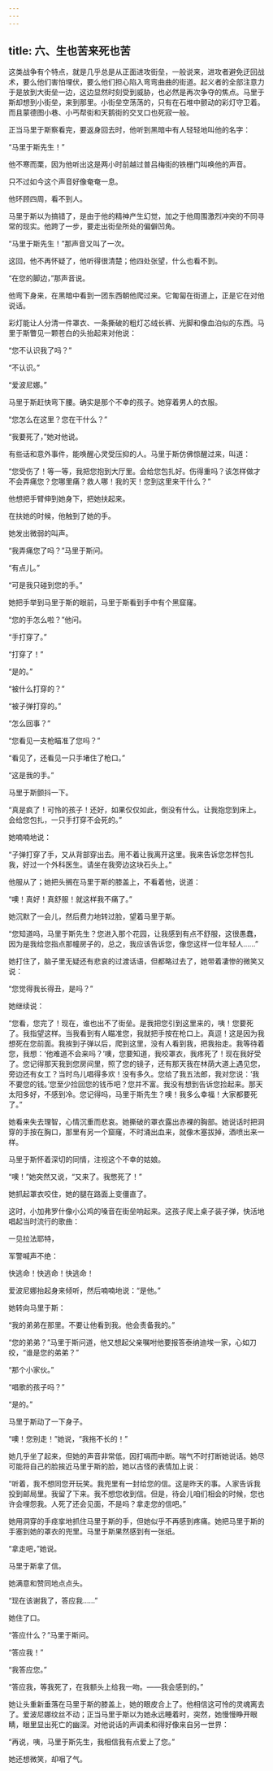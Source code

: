 ```yaml
---
---
---
```

title: 六、生也苦来死也苦
---




这类战争有个特点，就是几乎总是从正面进攻街垒，一般说来，进攻者避免迂回战术，要么他们害怕埋伏，要么他们担心陷入弯弯曲曲的街道。起义者的全部注意力于是放到大街垒一边，这边显然时刻受到威胁，也必然是再次争夺的焦点。马里于斯却想到小街垒，来到那里。小街垒空荡荡的，只有在石堆中颤动的彩灯守卫着。而且蒙德图小巷、小丐帮街和天鹅街的交叉口也死寂一般。

正当马里于斯察看完，要返身回去时，他听到黑暗中有人轻轻地叫他的名字：

“马里于斯先生！”

他不寒而栗，因为他听出这是两小时前越过普吕梅街的铁栅门叫唤他的声音。

只不过如今这个声音好像奄奄一息。

他环顾四周，看不到人。

马里于斯以为搞错了，是由于他的精神产生幻觉，加之于他周围激烈冲突的不同寻常的现实。他跨了一步，要走出街垒所处的偏僻凹角。

“马里于斯先生！”那声音又叫了一次。

这回，他不再怀疑了，他听得很清楚；他四处张望，什么也看不到。

“在您的脚边，”那声音说。

他弯下身来，在黑暗中看到一团东西朝他爬过来。它匍匐在街道上，正是它在对他说话。

彩灯能让人分清一件罩衣、一条撕破的粗灯芯绒长裤、光脚和像血泊似的东西。马里于斯瞥见一颗苍白的头抬起来对他说：

“您不认识我了吗？”

“不认识。”

“爱波尼娜。”

马里于斯赶快弯下腰。确实是那个不幸的孩子。她穿着男人的衣服。

“您怎么在这里？您在干什么？”

“我要死了，”她对他说。

有些话和意外事件，能唤醒心灵受压抑的人。马里于斯仿佛惊醒过来，叫道：

“您受伤了！等一等，我把您抱到大厅里。会给您包扎好。伤得重吗？该怎样做才不会弄痛您？您哪里痛？救人哪！我的天！您到这里来干什么？”

他想把手臂伸到她身下，把她扶起来。

在扶她的时候，他触到了她的手。

她发出微弱的叫声。

“我弄痛您了吗？”马里于斯问。

“有点儿。”

“可是我只碰到您的手。”

她把手举到马里于斯的眼前，马里于斯看到手中有个黑窟窿。

“您的手怎么啦？”他问。

“手打穿了。”

“打穿了！”

“是的。”

“被什么打穿的？”

“被子弹打穿的。”

“怎么回事？”

“您看见一支枪瞄准了您吗？”

“看见了，还看见一只手堵住了枪口。”

“这是我的手。”

马里于斯颤抖一下。

“真是疯了！可怜的孩子！还好，如果仅仅如此，倒没有什么。让我抱您到床上。会给您包扎，一只手打穿不会死的。”

她喃喃地说：

“子弹打穿了手，又从背部穿出去。用不着让我离开这里。我来告诉您怎样包扎我，好过一个外科医生。请坐在我旁边这块石头上。”

他服从了；她把头搁在马里于斯的膝盖上，不看着他，说道：

“噢！真好！真舒服！就这样我不痛了。”

她沉默了一会儿，然后费力地转过脸，望着马里于斯。

“您知道吗，马里于斯先生？您进入那个花园，让我感到有点不舒服，这很愚蠢，因为是我给您指点那幢房子的，总之，我应该告诉您，像您这样一位年轻人……”

她打住了，脑子里无疑还有悲哀的过渡话语，但都略过去了，她带着凄惨的微笑又说：

“您觉得我长得丑，是吗？”

她继续说：

“您看，您完了！现在，谁也出不了街垒。是我把您引到这里来的，咦！您要死了。我指望这样。当我看到有人瞄准您，我就把手按在枪口上。真逗！这是因为我想死在您前面。我挨到子弹以后，爬到这里，没有人看到我，把我抬走。我等待着您，我想：‘他难道不会来吗？’噢，您要知道，我咬罩衣，我疼死了！现在我好受了。您记得那天我到您房间里，照了您的镜子，还有那天我在林荫大道上遇见您，旁边还有女工？当时鸟儿唱得多欢！没有多久。您给了我五法郎，我对您说：‘我不要您的钱。’您至少捡回您的钱币吧？您并不富。我没有想到告诉您捡起来。那天太阳多好，不感到冷。您记得吗，马里于斯先生？噢！我多么幸福！大家都要死了。”

她看来失去理智，心情沉重而悲哀。她撕破的罩衣露出赤裸的胸部。她说话时把洞穿的手按在胸口，那里有另一个窟窿，不时涌出血来，就像木塞拔掉，酒喷出来一样。

马里于斯怀着深切的同情，注视这个不幸的姑娘。

“噢！”她突然又说，“又来了。我憋死了！”

她抓起罩衣咬住，她的腿在路面上变僵直了。

这时，小加弗罗什像小公鸡的嗓音在街垒响起来。这孩子爬上桌子装子弹，快活地唱起当时流行的歌曲：


一见拉法耶特，

军警喊声不绝：

快逃命！快逃命！快逃命！


爱波尼娜抬起身来倾听，然后喃喃地说：“是他。”

她转向马里于斯：

“我的弟弟在那里。不要让他看到我。他会责备我的。”

“您的弟弟？”马里于斯问道，他又想起父亲嘱咐他要报答泰纳迪埃一家，心如刀绞，“谁是您的弟弟？”

“那个小家伙。”

“唱歌的孩子吗？”

“是的。”

马里于斯动了一下身子。

“噢！您别走！”她说，“我拖不长的！”

她几乎坐了起来，但她的声音非常低，因打嗝而中断。喘气不时打断她说话。她尽可能将自己的脸挨近马里于斯的脸，她以古怪的表情加上说：

“听着，我不想同您开玩笑。我兜里有一封给您的信。这是昨天的事。人家告诉我投到邮局里。我留了下来。我不想您收到信。但是，待会儿咱们相会的时候，您也许会埋怨我。人死了还会见面，不是吗？拿走您的信吧。”

她用洞穿的手痉挛地抓住马里于斯的手，但她似乎不再感到疼痛。她把马里于斯的手塞到她的罩衣的兜里。马里于斯果然感到有一张纸。

“拿走吧，”她说。

马里于斯拿了信。

她满意和赞同地点点头。

“现在该谢我了，答应我……”

她住了口。

“答应什么？”马里于斯问。

“答应我！”

“我答应您。”

“答应我，等我死了，在我额头上给我一吻。——我会感到的。”

她让头重新垂落在马里于斯的膝盖上，她的眼皮合上了。他相信这可怜的灵魂离去了。爱波尼娜纹丝不动；正当马里于斯以为她永远睡着时，突然，她慢慢睁开眼睛，眼里显出死亡的幽深。对他说话的声调柔和得好像来自另一世界：

“再说，咦，马里于斯先生，我相信我有点爱上了您。”

她还想微笑，却咽了气。